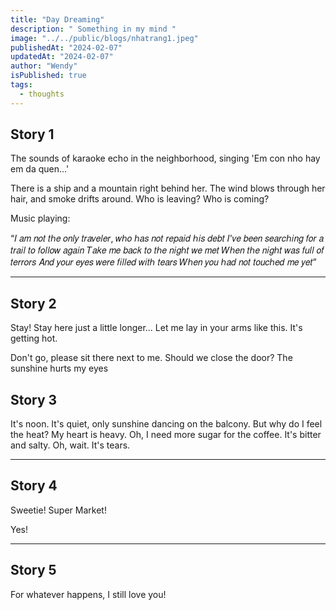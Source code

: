 ```yaml
---
title: "Day Dreaming"
description: " Something in my mind "
image: "../../public/blogs/nhatrang1.jpeg"
publishedAt: "2024-02-07"
updatedAt: "2024-02-07"
author: "Wendy"
isPublished: true
tags:
  - thoughts
---
```


## Story 1

The sounds of karaoke echo in the neighborhood, singing 'Em con nho hay em da quen...'

There is a ship and a mountain right behind her. The wind blows through her hair, and smoke drifts around.
Who is leaving? Who is coming? 

Music playing:

“𝐼 𝑎𝑚 𝑛𝑜𝑡 𝑡ℎ𝑒 𝑜𝑛𝑙𝑦 𝑡𝑟𝑎𝑣𝑒𝑙𝑒𝑟, 𝑤ℎ𝑜 ℎ𝑎𝑠 𝑛𝑜𝑡 𝑟𝑒𝑝𝑎𝑖𝑑 ℎ𝑖𝑠 𝑑𝑒𝑏𝑡
𝐼'𝑣𝑒 𝑏𝑒𝑒𝑛 𝑠𝑒𝑎𝑟𝑐ℎ𝑖𝑛𝑔 𝑓𝑜𝑟 𝑎 𝑡𝑟𝑎𝑖𝑙 𝑡𝑜 𝑓𝑜𝑙𝑙𝑜𝑤 𝑎𝑔𝑎𝑖𝑛
𝑇𝑎𝑘𝑒 𝑚𝑒 𝑏𝑎𝑐𝑘 𝑡𝑜 𝑡ℎ𝑒 𝑛𝑖𝑔ℎ𝑡 𝑤𝑒 𝑚𝑒𝑡
𝑊ℎ𝑒𝑛 𝑡ℎ𝑒 𝑛𝑖𝑔ℎ𝑡 𝑤𝑎𝑠 𝑓𝑢𝑙𝑙 𝑜𝑓 𝑡𝑒𝑟𝑟𝑜𝑟𝑠
𝐴𝑛𝑑 𝑦𝑜𝑢𝑟 𝑒𝑦𝑒𝑠 𝑤𝑒𝑟𝑒 𝑓𝑖𝑙𝑙𝑒𝑑 𝑤𝑖𝑡ℎ 𝑡𝑒𝑎𝑟𝑠
𝑊ℎ𝑒𝑛 𝑦𝑜𝑢 ℎ𝑎𝑑 𝑛𝑜𝑡 𝑡𝑜𝑢𝑐ℎ𝑒𝑑 𝑚𝑒 𝑦𝑒𝑡”

---
## Story 2

Stay! Stay here just a little longer... Let me lay in your arms like this. It's getting hot.

Don't go, please sit there next to me. Should we close the door? The sunshine hurts my eyes

## Story 3

It's noon. It's quiet, only sunshine dancing on the balcony. But why do I feel the heat? My heart is heavy. Oh, I need more sugar for the coffee. It's bitter and salty. Oh, wait. It's tears.

--- 
## Story 4
Sweetie! Super Market!

Yes! 

---
## Story 5

For whatever happens, I still love you!




